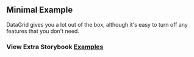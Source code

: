 
<Head>
  <title>DataGrid - Minimal Example</title>
</Head>

## Minimal Example

DataGrid gives you a lot out of the box, although it's easy to turn off any features that you don't need.

<Example />

### View Extra Storybook **[Examples](https://www.ialopezg.github.com/datagrid?path=/story/prop-playground--minimum)**
